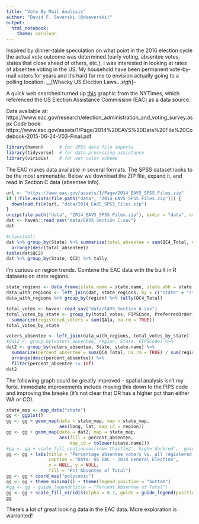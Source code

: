 ```yaml
---
title: "Vote By Mail Analysis"
author: "David F. Severski (@dseverski)"
output:
  html_notebook: 
    theme: cerulean
---
```


Inspired by dinner-table speculation on what point in the 2016 election 
cycle the actual vote outcome was determined (early voting, absentee votes, 
states that close ahead of others, etc.), I was interested in looking at 
rates of absentee voting in the US. My household have been permanent vote-by-mail 
voters for years and it's hard for me to envision actually going to a polling 
location. __[Whacky US Election Laws...*sigh*]--

A quick web searched turned up [this](http://www.nytimes.com/interactive/2012/10/07/us/voting-by-mail.html) 
graphic from the NYTimes, which referenced the US Election Assistance 
Commission (EAC) as a data source.

Data available at:  https://www.eac.gov/research/election_administration_and_voting_survey.aspx
Code book: https://www.eac.gov/assets/1/Page/2014%20EAVS%20Data%20File%20Codebook-2015-06-24-V03-Final.pdf


```r
library(haven)      # for SPSS data file imports
library(tidyverse)  # for data processing assistance
library(viridis)    # for our color scheme
```

The EAC makes data available in several formats. The SPSS dataset looks to be 
the most ammenable. Below we download the ZIP file, expand it, and read in 
Section C data (absentee info).

```r
url <- "https://www.eac.gov/assets/1/Page/2014_EAVS_SPSS_Files.zip"
if (!file.exists(file.path("data", "2014_EAVS_SPSS_Files.zip"))) {
  download.file(url, "data/2014_EAVS_SPSS_Files.zip")
}
unzip(file.path("data", "2014_EAVS_SPSS_Files.zip"), exdir = "data", overwrite = TRUE)
dat <- haven::read_sav("data/EAVS_Section_C.sav")
dat
```

```r
#class(dat)
dat %>% group_by(State) %>% summarize(total_absentee = sum(QC4_Total, na.rm = TRUE)) %>% 
  arrange(desc(total_absentee))
table(dat$QC2)
dat %>% group_by(State, QC2) %>% tally
```

I'm curious on region trends. Combine the EAC data with the built in R datasets 
on state regions.

```r
state_regions <- data_frame(state.name = state.name, state.abb = state.abb, region = as.character(state.region))
data_with_regions <- left_join(dat, state_regions, by = c("State" = "state.abb"))
data_with_regions %>% group_by(region) %>% tally(QC4_Total)
```

```r
total_votes <- haven::read_sav("data/EAVS_Section_A.sav")
total_votes_by_state <- group_by(total_votes, FIPSCode, PreferredOrder) %>% 
  summarize(registered_voters = sum(QA1a, na.rm = TRUE))
total_votes_by_state
```


```r
voters_absentee <- left_join(data_with_regions, total_votes_by_state)
#dat2 <- group_by(voters_absentee, region, State, FIPSCode) %>% 
dat2 <- group_by(voters_absentee, State, state.name) %>% 
  summarize(percent_absentee = sum(QC4_Total, na.rm = TRUE) / sum(registered_voters) * 100) %>% 
  arrange(desc(percent_absentee)) %>% 
  filter(percent_absentee != Inf)
dat2
```

The following graph could be greatly improved -- spatial analysis isn't my 
forte. Immediate improvements include moving this down to the FIPS code 
and improving the breaks (it's not clear that OR has a higher pct than either WA 
or CO).

```r
state_map <- map_data("state")
gg <- ggplot()
gg <- gg + geom_map(data = state_map, map = state_map, 
                    aes(long, lat, map_id = region))
gg <- gg + geom_map(data = dat2, map = state_map,
                    aes(fill = percent_absentee, 
                        map_id = tolower(state.name)))
#gg <- gg + scale_fill_continuous(low='thistle2', high='darkred',  guide='colorbar')
gg <- gg + labs(title = "Percentage absentee voters vs. all registered voters by state",
                caption = "Data: US EAC - 2014 General Election",
                x = NULL, y = NULL,
                fill = "Pct Absentee of Total")
gg <- gg + coord_map("polyconic") 
gg <- gg + theme_minimal() + theme(legend.position = "bottom")
#gg <- gg + guide_legend(title = "Percent Absentee of Total")
gg <- gg + scale_fill_viridis(alpha = 0.7, guide = guide_legend(position = "bottom", direction = "horizontal"))
gg
```

There's a lot of great looking data in the EAC data. More exploration is 
warranted!

